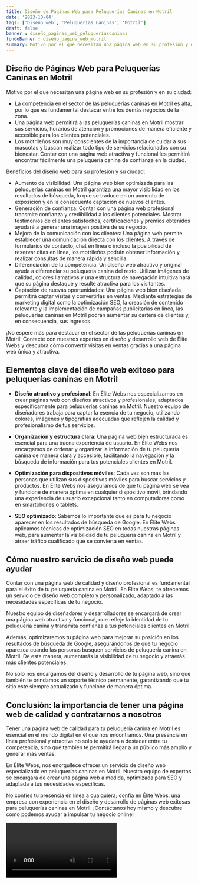 ```yaml
---
title: Diseño de Páginas Web para Peluquerías Caninas en Motril
date: '2023-10-04'
tags: ['Diseño web', 'Peluquerías Caninas', 'Motril']
draft: false
banner : diseño_paginas_web_peluqueríascaninas
fondoBanner : diseño_pagina_web_motril
summary: Motivo por el que necesitan una página web en su profesión y en su ciudad
---
```


## Diseño de Páginas Web para Peluquerías Caninas en Motril

Motivo por el que necesitan una página web en su profesión y en su ciudad:

- La competencia en el sector de las peluquerías caninas en Motril es alta, por lo que es fundamental destacar entre los demás negocios de la zona.
- Una página web permitirá a las peluquerías caninas en Motril mostrar sus servicios, horarios de atención y promociones de manera eficiente y accesible para los clientes potenciales.
- Los motrileños son muy conscientes de la importancia de cuidar a sus mascotas y buscan realizar todo tipo de servicios relacionados con su bienestar. Contar con una página web atractiva y funcional les permitirá encontrar fácilmente una peluquería canina de confianza en la ciudad.

Beneficios del diseño web para su profesión y su ciudad:

- Aumento de visibilidad: Una página web bien optimizada para las peluquerías caninas en Motril garantiza una mayor visibilidad en los resultados de búsqueda, lo que se traduce en un aumento de exposición y en la consecuente captación de nuevos clientes.
- Generación de confianza: Contar con una página web profesional transmite confianza y credibilidad a los clientes potenciales. Mostrar testimonios de clientes satisfechos, certificaciones y premios obtenidos ayudará a generar una imagen positiva de su negocio.
- Mejora de la comunicación con los clientes: Una página web permite establecer una comunicación directa con los clientes. A través de formularios de contacto, chat en línea o incluso la posibilidad de reservar citas en línea, los motrileños podrán obtener información y realizar consultas de manera rápida y sencilla.
- Diferenciación de la competencia: Un diseño web atractivo y original ayuda a diferenciar su peluquería canina del resto. Utilizar imágenes de calidad, colores llamativos y una estructura de navegación intuitiva hará que su página destaque y resulte atractiva para los visitantes.
- Captación de nuevas oportunidades: Una página web bien diseñada permitirá captar visitas y convertirlas en ventas. Mediante estrategias de marketing digital como la optimización SEO, la creación de contenido relevante y la implementación de campañas publicitarias en línea, las peluquerías caninas en Motril podrán aumentar su cartera de clientes y, en consecuencia, sus ingresos.

¡No espere más para destacar en el sector de las peluquerías caninas en Motril! Contacte con nuestros expertos en diseño y desarrollo web de Élite Webs y descubra cómo convertir visitas en ventas gracias a una página web única y atractiva.

<GifSeo />

<Cta />

## Elementos clave del diseño web exitoso para peluquerías caninas en Motril

- **Diseño atractivo y profesional**: En Élite Webs nos especializamos en crear páginas web con diseños atractivos y profesionales, adaptados específicamente para peluquerías caninas en Motril. Nuestro equipo de diseñadores trabaja para captar la esencia de tu negocio, utilizando colores, imágenes y tipografías adecuadas que reflejen la calidad y profesionalismo de tus servicios.

- **Organización y estructura clara**: Una página web bien estructurada es esencial para una buena experiencia de usuario. En Élite Webs nos encargamos de ordenar y organizar la información de tu peluquería canina de manera clara y accesible, facilitando la navegación y la búsqueda de información para tus potenciales clientes en Motril.

- **Optimización para dispositivos móviles**: Cada vez son más las personas que utilizan sus dispositivos móviles para buscar servicios y productos. En Élite Webs nos aseguramos de que tu página web se vea y funcione de manera óptima en cualquier dispositivo móvil, brindando una experiencia de usuario excepcional tanto en computadoras como en smartphones o tablets.

- **SEO optimizado**: Sabemos lo importante que es para tu negocio aparecer en los resultados de búsqueda de Google. En Élite Webs aplicamos técnicas de optimización SEO en todas nuestras páginas web, para aumentar la visibilidad de tu peluquería canina en Motril y atraer tráfico cualificado que se convierta en ventas.

## Cómo nuestro servicio de diseño web puede ayudar

Contar con una página web de calidad y diseño profesional es fundamental para el éxito de tu peluquería canina en Motril. En Élite Webs, te ofrecemos un servicio de diseño web completo y personalizado, adaptado a las necesidades específicas de tu negocio.

Nuestro equipo de diseñadores y desarrolladores se encargará de crear una página web atractiva y funcional, que refleje la identidad de tu peluquería canina y transmita confianza a tus potenciales clientes en Motril.

Además, optimizaremos tu página web para mejorar su posición en los resultados de búsqueda de Google, asegurándonos de que tu negocio aparezca cuando las personas busquen servicios de peluquería canina en Motril. De esta manera, aumentarás la visibilidad de tu negocio y atraerás más clientes potenciales.

No solo nos encargamos del diseño y desarrollo de tu página web, sino que también te brindamos un soporte técnico permanente, garantizando que tu sitio esté siempre actualizado y funcione de manera óptima.

## Conclusión: la importancia de tener una página web de calidad y contratarnos a nosotros

Tener una página web de calidad para tu peluquería canina en Motril es esencial en el mundo digital en el que nos encontramos. Una presencia en línea profesional y atractiva no solo te ayudará a destacar entre tu competencia, sino que también te permitirá llegar a un público más amplio y generar más ventas.

En Élite Webs, nos enorgullece ofrecer un servicio de diseño web especializado en peluquerías caninas en Motril. Nuestro equipo de expertos se encargará de crear una página web a medida, optimizada para SEO y adaptada a tus necesidades específicas.

No confíes tu presencia en línea a cualquiera; confía en Élite Webs, una empresa con experiencia en el diseño y desarrollo de páginas web exitosas para peluquerías caninas en Motril. ¡Contáctanos hoy mismo y descubre cómo podemos ayudar a impulsar tu negocio online!

<Video />

<CtaBot job='Peluquerías Caninas' city='Motril'/>

<Gmaps query='Motril+españa+maps' />